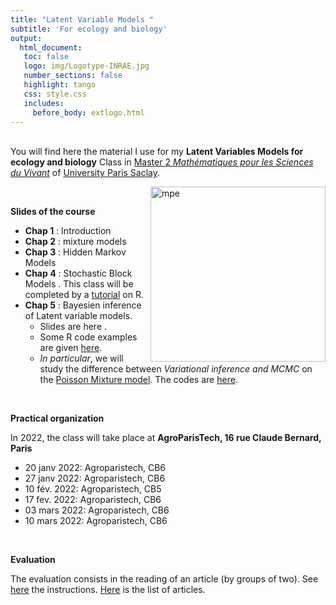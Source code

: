 ```yaml
---
title: "Latent Variable Models "
subtitle: 'For ecology and biology'
output: 
  html_document:
   toc: false
   logo: img/Logotype-INRAE.jpg
   number_sections: false
   highlight: tango
   css: style.css
   includes:
     before_body: extlogo.html
---
```


<br>
You will find here the material I use for my **Latent Variables Models for ecology and biology** Class  in [Master 2  *Mathématiques pour les Sciences du Vivant*](https://sites.google.com/view/m2-msv/) of [University Paris Saclay](https://www.universite-paris-saclay.fr/en/education/master/mathematics-and-applications/m2-mathematiques-pour-les-sciences-du-vivant). 

<img src="img/HMM.png" alt="mpe" width = "280px" align="right"> </img>

<br>

**Slides of the course**

  * **Chap 1** : Introduction [<i class="fa fa-download"></i>](LatentVariablesModels/chap1_LVM_Intro.pdf)
  * **Chap 2** : mixture models [<i class="fa fa-download"></i>](LatentVariablesModels/chap2_LVM_Mixtures.pdf)
  * **Chap 3** : Hidden Markov Models  [<i class="fa fa-download"></i>](LatentVariablesModels/chap3_LVM_HMM.pdf)
  * **Chap 4** : Stochastic Block Models [<i class="fa fa-download"></i>](LatentVariablesModels/chap4_LVM_SBM_LBM.pdf). This class will be completed by a  [tutorial](LatentVariablesModels/TutorialBM.html) on R. 
  * **Chap 5** : Bayesien inference of Latent variable models. 
       - Slides are here [<i class="fa fa-download"></i>](LatentVariablesModels/chap5_LVM_bayesian_main.pdf). 
       - Some R code examples are given [here](bayesian_stat.html).  
       - *In particular*, we will study the difference between *Variational inference and MCMC* on the [Poisson Mixture model](BayesianClassMaterial/PoissonMixtureVBversusMCMC.html). The codes are [here](BayesianClassMaterial/PoissonMixtureVB.zip). 

   
<br>

**Practical organization**
    
In 2022, the class will take place at **AgroParisTech, 16 rue Claude Bernard, Paris**

  * 20 janv 2022: Agroparistech, CB6 
  * 27 janv 2022: Agroparistech, CB6 
  * 10 fév. 2022: Agroparistech, CB5 
  * 17 fev. 2022: Agroparistech, CB6 
  * 03 mars 2022: Agroparistech, CB6
  * 10 mars 2022: Agroparistech, CB6
  
  
<br>

**Evaluation**

The evaluation consists in the reading of an article (by groups of two). 
See [here](LatentVariablesModels/InstructionLectureArticle2022.pdf) the instructions. 
[Here](LatentVariablesModels/Articles_lecture_2022.zip)   is the list of  articles.


